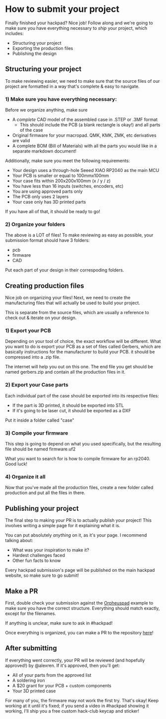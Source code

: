 # How to submit your project

Finally finished your hackpad? Nice job! Follow along and we're going to make sure you have everything necessary to *ship* your project, which includes:

- Structuring your project
- Exporting the production files
- Publishing the design

## Structuring your project
To make reviewing easier, we need to make sure that the source files of our project are formatted in a way that's complete & easy to navigate.

### 1) Make sure you have everything necessary:

Before we organize anything, make sure 
- A *complete* CAD model of the assembled case in .STEP or .3MF format
    - This should include the PCB (a blank rectangle is okay!) and all parts of the case
- Original firmware for your macropad. QMK, KMK, ZMK, etc derivatives are valid
- A complete BOM (Bill of Materials) with all the parts you would like in a separate markdown document!

Additionally, make sure you meet the following requirements:
- Your design uses a through-hole Seeed XIAO RP2040 as the main MCU
- Your PCB is smaller or equal to 100mmx100mm
- Your case fits within 200x200x100mm (x / y / z)
- You have less than 16 inputs (switches, encoders, etc)
- You are using approved parts only
- The PCB only uses 2 layers
- Your case only has 3D printed parts

If you have all of that, it should be ready to go!

### 2) Organize your folders
The above is a LOT of files! To make reviewing as easy as possible, your submission format should have 3 folders:
- pcb
- firmware
- CAD

Put each part of your design in their correspoding folders.

## Creating production files
Nice job on organizing your files! Next, we need to create the manufacturing files that will actually be used to build your project.

This is separate from the source files, which are usually a reference to check out & iterate on your design.

### 1) Export your PCB
Depending on your tool of choice, the exact workflow will be different. What you want to do is export your PCB as a set of files called Gerbers, which are basically instructions for the
 manufacturer to build your PCB. it should be compressed into a .zip file.

The internet will help you out on this one. The end file you get should be named gerbers.zip and contain all the production files in it.

### 2) Export your Case parts
Each individual part of the case should be exported into its respective files:
- If the part is 3D printed, it should be exported into STL 
- If it's going to be laser cut, it should be exported as a DXF

Put it inside a folder called "case"

### 3) Compile your firmware
This step is going to depend on what you used specifically, but the resulting file should be named firmware.uf2

What you want to search for is how to compile firmware for an rp2040. Good luck!

### 4) Organize it all
Now that you've made all the production files, create a new folder called production and put all the files in there.

## Publishing your project
The final step to making your PR is to actually publish your project! This involves writing a simple page for it explaining what it is.

You can put absolutely *anything* on it, as it's your page. I recommend talking about:

- What was your inspiration to make it?
- Hardest challenges faced
- Other fun facts to know

Every hackpad submission's page will be published on the main hackpad website, so make sure to go submit!

## Make a PR 
First, double check your submission against the [Orpheuspad](https://github.com/hackclub/hackpad/tree/main/hackpads/orpheuspad) example to make sure you have the correct structure. Everything should match exactly, except for the filenames.

If anything is unclear, make sure to ask in #hackpad!

Once everything is organized, you can make a PR to the repository [here](https://github.com/hackclub/hackpad)!

## After submitting
If everything went correctly, your PR will be reviewed (and hopefully approved!) by @alexren. If it's approved, then you'll get:
- All of your parts from the approved list
- A soldering iron
- A $20 grant for your PCB + custom components
- Your 3D printed case

For many of you, the firmware may not work the first try. That's okay! Keep working at it until it's fixed; if you send a video in #hackpad showing it working, I'll ship you a free custom hack-club keycap and sticker!
